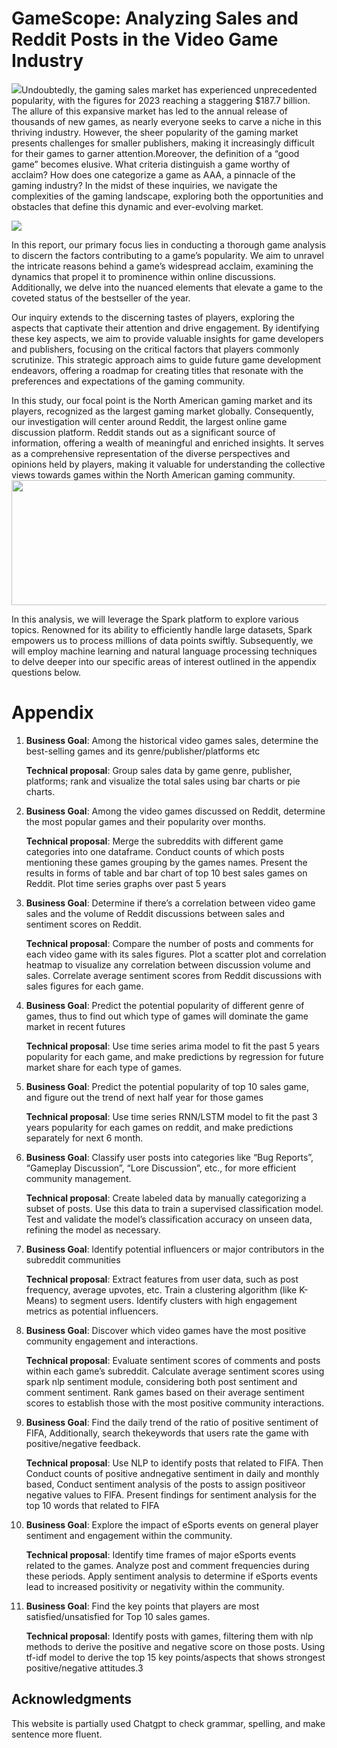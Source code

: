 # GameScope: Analyzing Sales and Reddit Posts in the Video Game Industry

![](img/games.jpeg)Undoubtedly, the gaming sales market has experienced unprecedented popularity, with the figures for 2023 reaching a staggering \$187.7 billion. The allure of this expansive market has led to the annual release of thousands of new games, as nearly everyone seeks to carve a niche in this thriving industry. However, the sheer popularity of the gaming market presents challenges for smaller publishers, making it increasingly difficult for their games to garner attention.Moreover, the definition of a "good game" becomes elusive. What criteria distinguish a game worthy of acclaim? How does one categorize a game as AAA, a pinnacle of the gaming industry? In the midst of these inquiries, we navigate the complexities of the gaming landscape, exploring both the opportunities and obstacles that define this dynamic and ever-evolving market.

![](images/paste-B61F9CB7.png)

In this report, our primary focus lies in conducting a thorough game analysis to discern the factors contributing to a game's popularity. We aim to unravel the intricate reasons behind a game's widespread acclaim, examining the dynamics that propel it to prominence within online discussions. Additionally, we delve into the nuanced elements that elevate a game to the coveted status of the bestseller of the year.

Our inquiry extends to the discerning tastes of players, exploring the aspects that captivate their attention and drive engagement. By identifying these key aspects, we aim to provide valuable insights for game developers and publishers, focusing on the critical factors that players commonly scrutinize. This strategic approach aims to guide future game development endeavors, offering a roadmap for creating titles that resonate with the preferences and expectations of the gaming community.

In this study, our focal point is the North American gaming market and its players, recognized as the largest gaming market globally. Consequently, our investigation will center around Reddit, the largest online game discussion platform. Reddit stands out as a significant source of information, offering a wealth of meaningful and enriched insights. It serves as a comprehensive representation of the diverse perspectives and opinions held by players, making it valuable for understanding the collective views towards games within the North American gaming community. ![](img/download.png){width="681" height="200"}

In this analysis, we will leverage the Spark platform to explore various topics. Renowned for its ability to efficiently handle large datasets, Spark empowers us to process millions of data points swiftly. Subsequently, we will employ machine learning and natural language processing techniques to delve deeper into our specific areas of interest outlined in the appendix questions below.\

# Appendix

1.  **Business Goal**: Among the historical video games sales, determine the best-selling games and its genre/publisher/platforms etc

    **Technical proposal**: Group sales data by game genre, publisher, platforms; rank and visualize the total sales using bar charts or pie charts.

2.  **Business Goal**: Among the video games discussed on Reddit, determine the most popular games and their popularity over months.

    **Technical proposal**: Merge the subreddits with different game categories into one dataframe. Conduct counts of which posts mentioning these games grouping by the games names. Present the results in forms of table and bar chart of top 10 best sales games on Reddit. Plot time series graphs over past 5 years

3.  **Business Goal**: Determine if there's a correlation between video game sales and the volume of Reddit discussions between sales and sentiment scores on Reddit.

    **Technical proposal**: Compare the number of posts and comments for each video game with its sales figures. Plot a scatter plot and correlation heatmap to visualize any correlation between discussion volume and sales. Correlate average sentiment scores from Reddit discussions with sales figures for each game.

4.  **Business Goal**: Predict the potential popularity of different genre of games, thus to find out which type of games will dominate the game market in recent futures

    **Technical proposal**: Use time series arima model to fit the past 5 years popularity for each game, and make predictions by regression for future market share for each type of games.

5.  **Business Goal**: Predict the potential popularity of top 10 sales game, and figure out the trend of next half year for those games

    **Technical proposal**: Use time series RNN/LSTM model to fit the past 3 years popularity for each games on reddit, and make predictions separately for next 6 month.

6.  **Business Goal**: Classify user posts into categories like "Bug Reports", "Gameplay Discussion", "Lore Discussion", etc., for more efficient community management.

    **Technical proposal**: Create labeled data by manually categorizing a subset of posts. Use this data to train a supervised classification model. Test and validate the model's classification accuracy on unseen data, refining the model as necessary.

7.  **Business Goal**: ldentify potential influencers or major contributors in the subreddit communities

    **Technical proposal**: Extract features from user data, such as post frequency, average upvotes, etc. Train a clustering algorithm (like K-Means) to segment users. Identify clusters with high engagement metrics as potential influencers.

8.  **Business Goal**: Discover which video games have the most positive community engagement and interactions.

    **Technical proposal**: Evaluate sentiment scores of comments and posts within each game's subreddit. Calculate average sentiment scores using spark nlp sentiment module, considering both post sentiment and comment sentiment. Rank games based on their average sentiment scores to establish those with the most positive community interactions.

9.  **Business Goal**: Find the daily trend of the ratio of positive sentiment of FIFA, Additionally, search thekeywords that users rate the game with positive/negative feedback.

    **Technical proposal**: Use NLP to identify posts that related to FIFA. Then Conduct counts of positive andnegative sentiment in daily and monthly based, Conduct sentiment analysis of the posts to assign positiveor negative values to FlFA. Present findings for sentiment analysis for the top 10 words that related to FIFA

10. **Business Goal**: Explore the impact of eSports events on general player sentiment and engagement within the community.

    **Technical proposal**: Identify time frames of major eSports events related to the games. Analyze post and comment frequencies during these periods. Apply sentiment analysis to determine if eSports events lead to increased positivity or negativity within the community.

11. **Business Goal**: Find the key points that players are most satisfied/unsatisfied for Top 10 sales games.

    **Technical proposal**: Identify posts with games, filtering them with nlp methods to derive the positive and negative score on those posts. Using tf-idf model to derive the top 15 key points/aspects that shows strongest positive/negative attitudes.3

## Acknowledgments {.appendix}

This website is partially used Chatgpt to check grammar, spelling, and make sentence more fluent.
